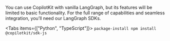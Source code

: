 
You can use CopilotKit with vanilla LangGraph, but its features will be limited to
basic functionality. For the full range of capabilities and seamless integration, 
you’ll need our LangGraph SDKs.

<Tabs items={["Python", "TypeScript"]}>
  <Tab value="Python">
    <InstallPythonSDKSnippet components={props.components}/>
  </Tab>
  <Tab value="TypeScript">
    ```package-install
    npm install @copilotkit/sdk-js
    ```
  </Tab>
</Tabs>